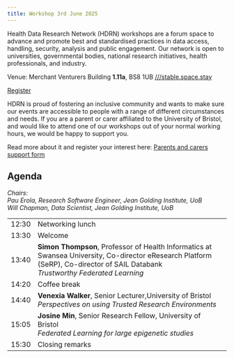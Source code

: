 ```yaml
---
title: Workshop 3rd June 2025
---
```


Health Data Research Network (HDRN) workshops are a forum space to advance and promote best and standardised practices in data access, handling, security, analysis and public engagement.
Our network is open to universities, governmental bodies, national research initiatives, health professionals, and industry.

Venue: Merchant Venturers Building **1.11a**, BS8 1UB [///stable.space.stay](https://what3words.com/stable.space.stay)

[Register](https://forms.office.com/e/eNHSL2rRrU){.btn .btn-primary}

::: {#carers .callout-warning icon=false title='Support for parents and carers' collapse="true"}
HDRN is proud of fostering an inclusive community and wants to make sure our events are accessible to people with a range of different circumstances and needs. If you are a parent or carer affiliated to the University of Bristol, and would like to attend one of our workshops out of your normal working hours, we would be happy to support you.

Read more about it and register your interest here: [Parents and carers support form](https://forms.office.com/e/uh84hkhDLA)
:::

<!--[Watch all talks on YouTube](https://www.youtube.com/playlist?list=PLx325CxArn14db8g2gizRRmZn5WLE2vl4){.btn .btn-primary}-->


## Agenda

*Chairs:
<br>Pau Erola, Research Software Engineer, Jean Golding Institute, UoB
<br>Will Chapman, Data Scientist, Jean Golding Institute, UoB*

<style>
    table {
        tr td:first-child { text-align: right; }
    }
</style>
<table class="table">
    <tr>
        <td>12:30</td>
        <td>Networking lunch</td>
    </tr>
    <tr>
        <td>13:30</td>
        <td>Welcome</td>
    </tr>
    <tr>
        <td>13:40</td>
        <td>
            **Simon Thompson**, Professor of Health Informatics at Swansea University,
            Co-director eResearch Platform (SeRP), 
            Co-director of SAIL Databank
            <br>
            *Trustworthy Federated Learning*
        </td>
    </tr>
    <tr>
        <td>14:20</td>
        <td>Coffee break</td>
    </tr>
    <tr>
        <td>14:40</td>
        <td>
            **Venexia Walker**, Senior Lecturer,University of Bristol
            <br>
            *Perspectives on using Trusted Research Environments*
        </td>
    </tr>
    <tr>
        <td>15:05</td>
        <td>
            **Josine Min**, Senior Research Fellow, University of Bristol
            <br>
            *Federated Learning for large epigenetic studies*
        </td>
    </tr>
    <tr>
        <td>15:30</td>
        <td>
            Closing remarks<br>
        </td>
    </tr>
</table>
